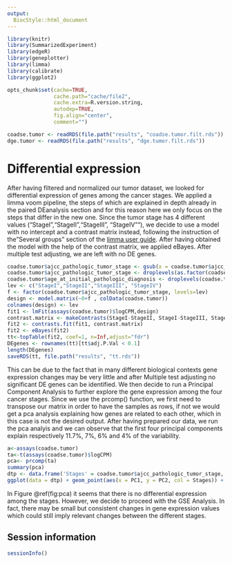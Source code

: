 ```yaml
---
output:
  BiocStyle::html_document
---
```


<!---
Because we split the analysis pipeline in different independent files,
to speed up processing it, here in the setup block we load libraries and
objects that were loaded or produced in the previously processed file,
and which are necessary in this file.
--->



```r
library(knitr)
library(SummarizedExperiment)
library(edgeR)
library(geneplotter)
library(limma)
library(calibrate)
library(ggplot2)

opts_chunk$set(cache=TRUE,
               cache.path="cache/file2",
               cache.extra=R.version.string,
               autodep=TRUE,
               fig.align="center",
               comment="")

coadse.tumor <- readRDS(file.path("results", "coadse.tumor.filt.rds"))
dge.tumor <- readRDS(file.path("results", "dge.tumor.filt.rds"))
```

# Differential expression

After having filtered and normalized our tumor dataset, we looked for differential expression of genes among the cancer stages.
We applied a limma voom pipeline, the steps of which are explained in depth already in the paired DEanalysis section and for this reason here we only focus on the steps that differ in the new one.
Since the tumor stage has 4 different values ("StageI","StageII","StageIII", "StageIV""), we decide to use a model with no intercept and a contrast matrix instead, following the instruction of the "Several groups" section of the [limma user guide](http://www.bioconductor.org/packages/devel/bioc/vignettes/limma/inst/doc/usersguide.pdf).
After having obtained the model with the help of the contrast matrix, we applied eBayes. After multiple test adjusting, we are left with no DE genes. 
```r
coadse.tumor$ajcc_pathologic_tumor_stage <- gsub(x = coadse.tumor$ajcc_pathologic_tumor_stage, pattern = " ", replacement = "")
coadse.tumor$ajcc_pathologic_tumor_stage <- droplevels(as.factor(coadse.tumor$ajcc_pathologic_tumor_stage))
coadse.tumor$age_at_initial_pathologic_diagnosis <- droplevels(coadse.tumor$age_at_initial_pathologic_diagnosis)
lev <- c("StageI","StageII","StageIII", "StageIV")
f <- factor(coadse.tumor$ajcc_pathologic_tumor_stage, levels=lev)
design <- model.matrix(~0+f , colData(coadse.tumor))
colnames(design) <- lev
fit1 <- lmFit(assays(coadse.tumor)$logCPM,design)
contrast.matrix <- makeContrasts(StageI-StageII, StageI-StageIII, StageI-StageIV, StageII-StageIII, StageII-StageIV, StageIII-StageIV, levels=design)
fit2 <- contrasts.fit(fit1, contrast.matrix)
fit2 <- eBayes(fit2)
tt<-topTable(fit2, coef=1, n=Inf,adjust="fdr")
DEgenes <- rownames(tt)[tt$adj.P.Val < 0.1]
length(DEgenes)
saveRDS(tt, file.path("results", "tt.rds"))
```
This can be due to the fact that in many different biological contexts gene expression changes may be very little and after Multiple test adjusting no significant DE genes can be identified.
We then decide to run a Principal Component Analysis to further explore the gene expression among the four cancer stages.
Since we use the prcomp() function, we first need to transpose our matrix in order to have the samples as rows, if not we would get a pca analysis explaining how genes are related to each other, which in this case is not the desired output. After having prepared our data, we run the pca analyis and we can observe that the first four principal components explain respectively 11.7%, 7%, 6% and 4% of the variability. 
```r
a<-assays(coadse.tumor)
ta<-t(assays(coadse.tumor)$logCPM)
pca<- prcomp(ta)
summary(pca)
dtp <- data.frame('Stages' = coadse.tumor$ajcc_pathologic_tumor_stage, pca$x[,1:2]) # the first two componets are selected (NB: you can also select 3 for 3D plottings or 3+)
ggplot(data = dtp) + geom_point(aes(x = PC1, y = PC2, col = Stages)) + theme_minimal() 
```
In Figure @ref(fig:pca) it seems that there is no differential expression among the stages. However, we decide to proceed with the GSE Analysis. In fact, there may be small but consistent changes in gene expression values which could still imply relevant changes between the different stages.

## Session information

```r
sessionInfo()
```
